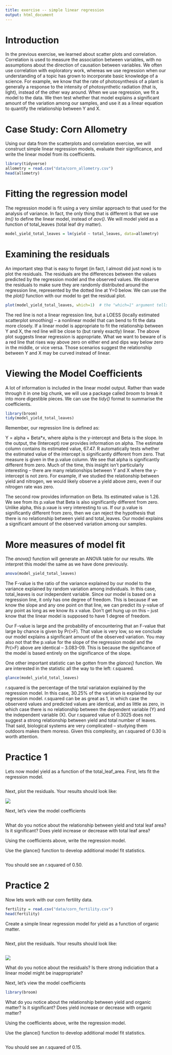 ```yaml
---
title: exercise -- simple linear regression
output: html_document
---
```


# Introduction
In the previous exercise, we learned about scatter plots and correlation.  Correlation is used to measure the association between variables, with no assumptions about the direction of causation between variables.  We often use correlation with exploratory work, whereas we use regression when our understanding of a topic has grown to incorporate basic knowledge of a science.  For example, we know that the rate of photosynthesis of a plant is generally a response to the intensity of photosynthetic radiation (that is, light), instead of the other way around.  When we use regression, we fit a model to the data.  We then test whether that model explains a significant amount of the variation among our samples, and use it as a linear equation to quantify the relationship between Y and X.


# Case Study: Corn Allometry
Using our data from the scatterplots and correlation exercise, we will construct simple linear regression models, evaluate their significance, and write the linear model from its coefficients.

```r
library(tidyverse)
allometry = read.csv("data/corn_allometry.csv")
head(allometry)
```

# Fitting the regression model
The regression model is fit using a very similar approach to that used for the analysis of variance.  In fact, the only thing that is different is that we use *lm()* to define the linear model, instead of *aov()*.  We will model yield as a function of total_leaves (total leaf dry matter).

```r
model_yield_total_leaves = lm(yield ~ total_leaves, data=allometry)
```

# Examining the residuals
An important step that is easy to forget (in fact, I almost did just now) is to plot the residuals.  The residuals are the differences between the values predicted by the regression model and the observed values.  We observe the residuals to make sure they are randomly distributed around the regression line, represented by the dotted line at Y=0 below.  We can use the the *plot()* function with our model to get the residual plot.  
```r
plot(model_yield_total_leaves, which=1)  # the "which=1" argument tells R to plot the residuals
```

The red line is not a linear regression line, but a LOESS (locally estimated scatterplot smoothing) -- a nonlinear model that can bend to fit the data more closely.  If a linear model is appropriate to fit the relationship between Y and X, the red line will be close to (but rarely exactly) linear.  The above plot suggests linear regression is appropriate.  What we want to beware of is a red line that rises way above zero on either end and dips way below zero in the middle, or vice versa.  Those scenarios suggest the relationship between Y and X may be curved instead of linear.

# Viewing the Model Coefficients
A lot of information is included in the linear model output.  Rather than wade through it in one big chunk, we will use a package called *broom* to break it into more digestible pieces.  We can use the *tidy()* format to summarise the coefficients.

```r
library(broom)
tidy(model_yield_total_leaves)
```

Remember, our regression line is defined as: 

Y = alpha + Beta*x, where alpha is the y-intercept and Beta is the slope.  In the output, the (Intercept) row provides information on alpha.  The estimate column contains its estimated value, 67.47.  R automatically tests whether the estimated value of the intercept is significantly different from zero.  That measure is given in the p.value column.  We see that alpha is significantly different from zero.  Much of the time, this insight isn't particularly interesting -- there are many relationships between Y and X where the y-intercept is not zero.  For example, if we studied the relationship between yield and nitrogen, we would likely observe a yield above zero, even if our nitrogen rate was zero.

The second row provides information on Beta.  Its estimated value is 1.26.  We see from its p.value that Beta is also significantly different from zero.  Unlike alpha, this p.vaue is very interesting to us.  If our p.value is significantly different from zero, then we can reject the hypothesis that there is no relationship between yield and total_leaves.  Our model explains a significant amount of the observed variation among our samples.

# More measures of model fit
The *anova()* function will generate an ANOVA table for our results.  We interpret this model the same as we have done previously.  
```r
anova(model_yield_total_leaves)
```

The F-value is the ratio of the variance explained by our model to the variance explained by random variation among individuals.  In this case, total_leaves is our independent variable.  Since our model is based on a regression line, it only has one degree of freedom.  This is because if we know the slope and any one point on that line, we can predict its y-value of any point as long as we know its x value.  Don't get hung up on this -- just know that the linear model is supposed to have 1 degree of freedom.

Our F-value is large and the probability of encountering that an F-value that large by chance is given by Pr(>F).  That value is very low, so we conclude our model explains a significant amount of the observed variation.  You may also not that the p.value for the slope of the regression model and the Pr(>F) above are identical -- 3.083-09.  This is because the significance of the model is based entirely on the significance of the slope. 

One other important statistic can be gotten from the *glance()* function.  We are interested in the statistic all the way to the left: r.squared.
```r
glance(model_yield_total_leaves)
```

r.squared is the percentage of the total variataion explained by the regression model.  In this case, 30.25% of the variation is explained by our regression model.  r.squared can be as great as 1, in which case the observerd values and predicted values are identical, and as little as zero, in which case there is no relationship between the dependent variable (Y) and the independent variable (X).  Our r.squared value of 0.3025 does not suggest a strong relationship between yield and total number of leaves.  That said, biological systems are very complicated -- studying them outdoors makes them moreso.  Given this complexity, an r.squared of 0.30 is worth attention.


# Practice 1
Lets now model yield as a function of the total_leaf_area.  First, lets fit the regression model.

```r
```

Next, plot the residuals. Your results should look like:


![](images/corn_leaf_area_residuals.png)

Next, let's view the model coefficients
```r
```

What do you notice about the relationship between yield and total leaf area?  Is it significant?  Does yield increase or decrease with total leaf area?

Using the coefficients above, write the regression model.

Use the glance() function to develop additional model fit statistics.  

```r
```

You should see an r.squared of 0.50.

# Practice 2
Now lets work with our corn fertility data.  
```r
fertility = read.csv("data/corn_fertility.csv")
head(fertility)

```

Create a simple linear regression model for yield as a function of organic matter.
```r

```

Next, plot the residuals. Your results should look like:
```r

```

![](images/organic_matter_residuals.png)

What do you notice about the residuals?  Is there strong indiciation that a linear model might be inappropriate?

Next, let's view the model coefficients
```r
library(broom)

```

What do you notice about the relationship between yield and organic matter?  Is it significant?  Does yield increase or decrease with organic matter?

Using the coefficients above, write the regression model.

Use the glance() function to develop additional model fit statistics.  

```r

```

You should see an r.squared of 0.15.